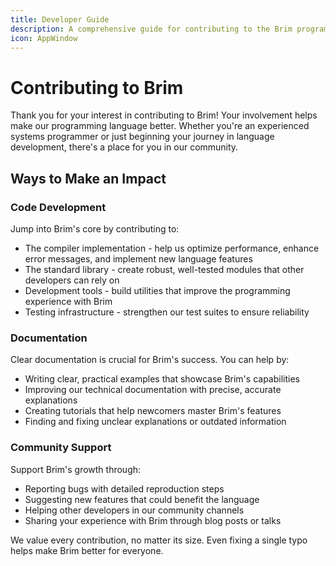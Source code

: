 ```yaml
---
title: Developer Guide
description: A comprehensive guide for contributing to the Brim programming language
icon: AppWindow
---
```


# Contributing to Brim

Thank you for your interest in contributing to Brim! Your involvement helps make our programming language better. Whether you're an experienced systems programmer or just beginning your journey in language development, there's a place for you in our community.

## Ways to Make an Impact

### Code Development
Jump into Brim's core by contributing to:
- The compiler implementation - help us optimize performance, enhance error messages, and implement new language features
- The standard library - create robust, well-tested modules that other developers can rely on
- Development tools - build utilities that improve the programming experience with Brim
- Testing infrastructure - strengthen our test suites to ensure reliability

### Documentation
Clear documentation is crucial for Brim's success. You can help by:
- Writing clear, practical examples that showcase Brim's capabilities
- Improving our technical documentation with precise, accurate explanations
- Creating tutorials that help newcomers master Brim's features
- Finding and fixing unclear explanations or outdated information

### Community Support
Support Brim's growth through:
- Reporting bugs with detailed reproduction steps
- Suggesting new features that could benefit the language
- Helping other developers in our community channels
- Sharing your experience with Brim through blog posts or talks

We value every contribution, no matter its size. Even fixing a single typo helps make Brim better for everyone.
